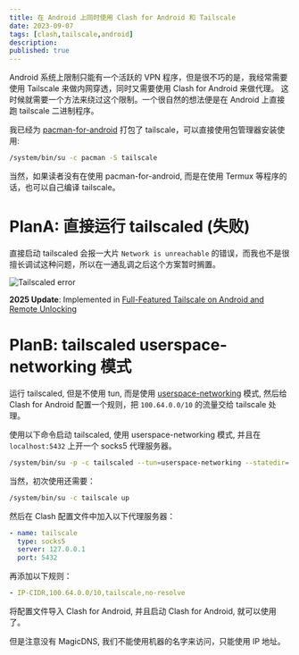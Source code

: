 ```yaml
---
title: 在 Android 上同时使用 Clash for Android 和 Tailscale
date: 2023-09-07
tags: [clash,tailscale,android]
description: 
published: true
---
```


Android 系统上限制只能有一个活跃的 VPN 程序，但是很不巧的是，我经常需要使用 Tailscale 来做内网穿透，同时又需要使用 Clash for Android 来做代理。
这时候就需要一个方法来绕过这个限制。一个很自然的想法便是在 Android 上直接跑 tailscale 二进制程序。

我已经为 [pacman-for-android](https://github.com/pacman-for-android/pacman-for-android)
打包了 tailscale，可以直接使用包管理器安装使用:

```bash
/system/bin/su -c pacman -S tailscale
```

当然，如果读者没有在使用 pacman-for-android, 而是在使用 Termux 等程序的话，也可以自己编译 tailscale。

# PlanA: 直接运行 tailscaled (失败)


直接启动 tailscaled 会报一大片 `Network is unreachable` 的错误，而我也不是很擅长调试这种问题，所以在一通乱调之后这个方案暂时搁置。

![Tailscaled error](tailscaled-failed.png)

**2025 Update**: Implemented in [Full-Featured Tailscale on Android and Remote Unlocking](../full-tailscale-on-android-and-remote-unlocking)


# PlanB: tailscaled userspace-networking 模式

运行 tailscaled, 但是不使用 tun, 而是使用 [userspace-networking](https://tailscale.com/kb/1112/userspace-networking/) 模式,
然后给 Clash for Android 配置一个规则，把 `100.64.0.0/10` 的流量交给 tailscale 处理。

使用以下命令启动 tailscaled, 使用 userspace-networking 模式, 并且在 `localhost:5432` 上开一个 socks5 代理服务器。

```bash
/system/bin/su -p -c tailscaled --tun=userspace-networking --statedir=.cache -socks5-server=localhost:5432
```

当然，初次使用还需要：

```bash
/system/bin/su -c tailscale up
```

然后在 Clash 配置文件中加入以下代理服务器：

```yaml
- name: tailscale
  type: socks5
  server: 127.0.0.1
  port: 5432
```

再添加以下规则：

```yaml
- IP-CIDR,100.64.0.0/10,tailscale,no-resolve
```

将配置文件导入 Clash for Android, 并且启动 Clash for Android, 就可以使用了。

但是注意没有 MagicDNS, 我们不能使用机器的名字来访问，只能使用 IP 地址。

